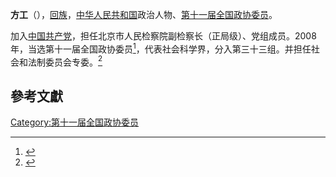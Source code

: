 '''方工'''（{{bd|1951年||}}），[[回族|回族]]，[[中华人民共和国|中华人民共和国]]政治人物、[[第十一届全国政协委员|第十一届全国政协委员]]。

加入[[中国共产党|中国共产党]]，担任北京市人民检察院副检察长（正局级）、党组成员。2008年，当选第十一届全国政协委员<ref>{{cite news|title=第十一届全国政协委员名单|url=http://www.indaa.com.cn/zt/2009qglh/zxzs/200903/t20090303_127573.html|accessdate=2013-04-09|newspaper=新华社北京1月25日电 中国人民政治协商会议第十一届全国委员会委员名单(共2237人，2008年1月25日政协第十届全国委员会常务委员会第二十次会议通过)|date=2008年1月25日|deadurl=yes|archiveurl=https://web.archive.org/web/20130928014403/http://www.indaa.com.cn/zt/2009qglh/zxzs/200903/t20090303_127573.html|archivedate=2013年9月28日|df=}}</ref>，代表社会科学界，分入第三十三组。并担任社会和法制委员会专委。<ref>{{cite news|title=全国政协信息-方工|url=http://www.cppcc.gov.cn/CMS/wylibary/showJcwyxtInfoWylibary.action?tabJcwyxt.guid=11W0011000&wytype=wjwy|accessdate=2013-04-11|newspaper=全国政协委员会|archive-date=2019-05-19|archive-url=https://web.archive.org/web/20190519214732/http://www.cppcc.gov.cn/CMS/wylibary/showJcwyxtInfoWylibary.action?tabJcwyxt.guid=11W0011000&wytype=wjwy|dead-url=no}}</ref>

==參考文獻==
{{reflist}}
{{中国政治人物小作品}}

[[Category:第十一届全国政协委员|Category:第十一届全国政协委员]]